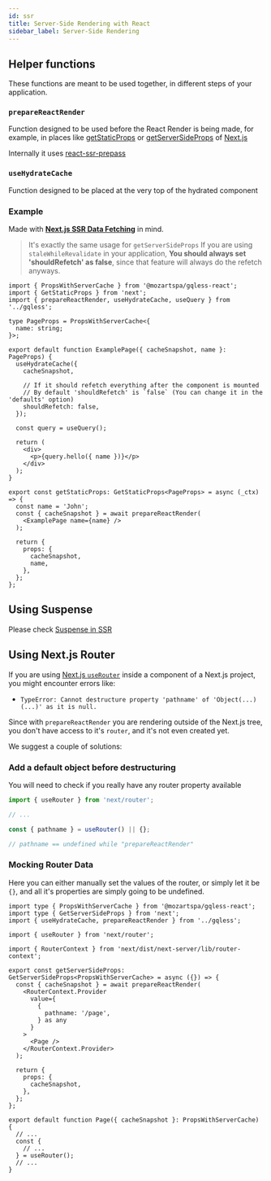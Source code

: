 ```yaml
---
id: ssr
title: Server-Side Rendering with React
sidebar_label: Server-Side Rendering
---
```


## Helper functions

These functions are meant to be used together, in different steps of your application.

### `prepareReactRender`

Function designed to be used before the React Render is being made, for example, in places like [getStaticProps](https://nextjs.org/docs/basic-features/data-fetching#getstaticprops-static-generation) or [getServerSideProps](https://nextjs.org/docs/basic-features/data-fetching#getserversideprops-server-side-rendering) of [Next.js](https://nextjs.org/)

Internally it uses [react-ssr-prepass](https://github.com/FormidableLabs/react-ssr-prepass)

### `useHydrateCache`

Function designed to be placed at the very top of the hydrated component

### Example

Made with **[Next.js SSR Data Fetching](https://nextjs.org/docs/basic-features/data-fetching)** in mind.

> It's exactly the same usage for `getServerSideProps`
> If you are using `staleWhileRevalidate` in your application, **You should always set 'shouldRefetch' as false**, since that feature will always do the refetch anyways.

```tsx
import { PropsWithServerCache } from '@mozartspa/gqless-react';
import { GetStaticProps } from 'next';
import { prepareReactRender, useHydrateCache, useQuery } from '../gqless';

type PageProps = PropsWithServerCache<{
  name: string;
}>;

export default function ExamplePage({ cacheSnapshot, name }: PageProps) {
  useHydrateCache({
    cacheSnapshot,

    // If it should refetch everything after the component is mounted
    // By default 'shouldRefetch' is `false` (You can change it in the 'defaults' option)
    shouldRefetch: false,
  });

  const query = useQuery();

  return (
    <div>
      <p>{query.hello({ name })}</p>
    </div>
  );
}

export const getStaticProps: GetStaticProps<PageProps> = async (_ctx) => {
  const name = 'John';
  const { cacheSnapshot } = await prepareReactRender(
    <ExamplePage name={name} />
  );

  return {
    props: {
      cacheSnapshot,
      name,
    },
  };
};
```

## Using Suspense

Please check [Suspense in SSR](/react/suspense#suspense-in-ssr)

## Using Next.js Router

If you are using [Next.js `useRouter`](https://nextjs.org/docs/api-reference/next/router) inside a component of a Next.js project, you might encounter errors like:

- `TypeError: Cannot destructure property 'pathname' of 'Object(...)(...)' as it is null.`

Since with `prepareReactRender` you are rendering outside of the Next.js tree, you don't have access to it's `router`, and it's not even created yet.

We suggest a couple of solutions:

### Add a default object before destructuring

You will need to check if you really have any router property available

```ts
import { useRouter } from 'next/router';

// ...

const { pathname } = useRouter() || {};

// pathname == undefined while "prepareReactRender"
```

### Mocking Router Data

Here you can either manually set the values of the router, or simply let it be `{}`, and all it's properties are simply going to be undefined.

```tsx
import type { PropsWithServerCache } from '@mozartspa/gqless-react';
import type { GetServerSideProps } from 'next';
import { useHydrateCache, prepareReactRender } from '../gqless';

import { useRouter } from 'next/router';

import { RouterContext } from 'next/dist/next-server/lib/router-context';

export const getServerSideProps: GetServerSideProps<PropsWithServerCache> = async ({}) => {
  const { cacheSnapshot } = await prepareReactRender(
    <RouterContext.Provider
      value={
        {
          pathname: '/page',
        } as any
      }
    >
      <Page />
    </RouterContext.Provider>
  );

  return {
    props: {
      cacheSnapshot,
    },
  };
};

export default function Page({ cacheSnapshot }: PropsWithServerCache) {
  // ...
  const {
    // ...
  } = useRouter();
  // ...
}
```
